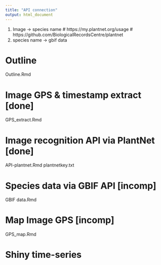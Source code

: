 ```yaml
---
title: "API connection"
output: html_document
---
```


1. Image -> species name
  # https://my.plantnet.org/usage
  # https://github.com/BiologicalRecordsCentre/plantnet
2. species name -> gbif data
  

# Outline
Outline.Rmd

# Image GPS & timestamp extract [done]
GPS_extract.Rmd

# Image recognition API via PlantNet [done]
API-plantnet.Rmd
plantnetkey.txt

# Species data via GBIF API [incomp]
GBIF data.Rmd

# Map Image GPS [incomp]
GPS_map.Rmd

# Shiny time-series